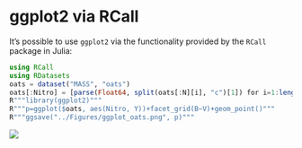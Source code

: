 # ggplot2 via RCall

It's possible to use `ggplot2` via the functionality provided by the `RCall` package in Julia:

```julia
using RCall
using RDatasets
oats = dataset("MASS", "oats")
oats[:Nitro] = [parse(Float64, split(oats[:N][i], "c")[1]) for i=1:length(oats[:N])]
R"""library(ggplot2)"""
R"""p=ggplot($oats, aes(Nitro, Y))+facet_grid(B~V)+geom_point()"""
R"""ggsave("../Figures/ggplot_oats.png", p)"""
```

![](../Figures/ggplot_oats.png)
